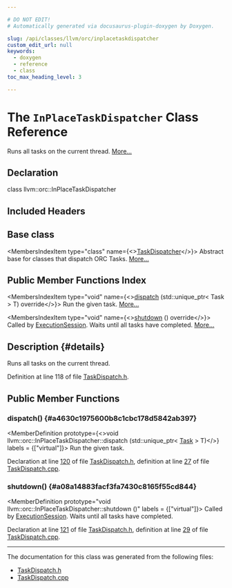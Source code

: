 ```yaml
---

# DO NOT EDIT!
# Automatically generated via docusaurus-plugin-doxygen by Doxygen.

slug: /api/classes/llvm/orc/inplacetaskdispatcher
custom_edit_url: null
keywords:
  - doxygen
  - reference
  - class
toc_max_heading_level: 3

---
```





# The `InPlaceTaskDispatcher` Class Reference

<DoxygenPage pluginConfig={pluginConfig}>

Runs all tasks on the current thread. <a href="#details">More...</a>

## Declaration

<CodeBlock>class llvm::orc::InPlaceTaskDispatcher</CodeBlock>

## Included Headers

<IncludesList>
<IncludesListItem
  filePath="llvm/ExecutionEngine/Orc/TaskDispatch.h"
  permalink="/docs/api/files/include/include/llvm/include/llvm/executionengine/include/llvm/executionengine/orc/taskdispatch-h"
  isLocal="true" />
</IncludesList>

## Base class

<MembersIndex>

<MembersIndexItem
  type="class"
  name={<><a href="/docs/api/classes/llvm/orc/taskdispatcher">TaskDispatcher</a></>}>
Abstract base for classes that dispatch ORC Tasks. <a href="/docs/api/classes/llvm/orc/taskdispatcher/#details">More...</a>
</MembersIndexItem>

</MembersIndex>

## Public Member Functions Index

<MembersIndex>

<MembersIndexItem
  type="void"
  name={<><a href="#a4630c1975600b8c1cbc178d5842ab397">dispatch</a> (std::unique&#95;ptr&lt; Task &gt; T) override</>}>
Run the given task. <a href="#a4630c1975600b8c1cbc178d5842ab397">More...</a>
</MembersIndexItem>

<MembersIndexItem
  type="void"
  name={<><a href="#a08a14883facf3fa7430c8165f55cd844">shutdown</a> () override</>}>
Called by <a href="/docs/api/classes/llvm/orc/executionsession">ExecutionSession</a>. Waits until all tasks have completed. <a href="#a08a14883facf3fa7430c8165f55cd844">More...</a>
</MembersIndexItem>

</MembersIndex>

## Description {#details}

Runs all tasks on the current thread.

Definition at line 118 of file <a href="/docs/api/files/include/include/llvm/include/llvm/executionengine/include/llvm/executionengine/orc/taskdispatch-h">TaskDispatch.h</a>.

<SectionDefinition>

## Public Member Functions

### dispatch() {#a4630c1975600b8c1cbc178d5842ab397}

<MemberDefinition
  prototype={<>void llvm::orc::InPlaceTaskDispatcher::dispatch (std::unique&#95;ptr&lt; <a href="/docs/api/classes/llvm/orc/task">Task</a> &gt; T)</>}
  labels = {["virtual"]}>
Run the given task.

Declaration at line <a href="/docs/api/files/include/include/llvm/include/llvm/executionengine/include/llvm/executionengine/orc/taskdispatch-h/#l00120">120</a> of file <a href="/docs/api/files/include/include/llvm/include/llvm/executionengine/include/llvm/executionengine/orc/taskdispatch-h">TaskDispatch.h</a>, definition at line <a href="/docs/api/files/lib/lib/executionengine/lib/executionengine/orc/taskdispatch-cpp/#l00027">27</a> of file <a href="/docs/api/files/lib/lib/executionengine/lib/executionengine/orc/taskdispatch-cpp">TaskDispatch.cpp</a>.
</MemberDefinition>

### shutdown() {#a08a14883facf3fa7430c8165f55cd844}

<MemberDefinition
  prototype="void llvm::orc::InPlaceTaskDispatcher::shutdown ()"
  labels = {["virtual"]}>
Called by <a href="/docs/api/classes/llvm/orc/executionsession">ExecutionSession</a>. Waits until all tasks have completed.

Declaration at line <a href="/docs/api/files/include/include/llvm/include/llvm/executionengine/include/llvm/executionengine/orc/taskdispatch-h/#l00121">121</a> of file <a href="/docs/api/files/include/include/llvm/include/llvm/executionengine/include/llvm/executionengine/orc/taskdispatch-h">TaskDispatch.h</a>, definition at line <a href="/docs/api/files/lib/lib/executionengine/lib/executionengine/orc/taskdispatch-cpp/#l00029">29</a> of file <a href="/docs/api/files/lib/lib/executionengine/lib/executionengine/orc/taskdispatch-cpp">TaskDispatch.cpp</a>.
</MemberDefinition>

</SectionDefinition>

<hr/>

The documentation for this class was generated from the following files:

<ul>
<li><a href="/docs/api/files/include/include/llvm/include/llvm/executionengine/include/llvm/executionengine/orc/taskdispatch-h">TaskDispatch.h</a></li>
<li><a href="/docs/api/files/lib/lib/executionengine/lib/executionengine/orc/taskdispatch-cpp">TaskDispatch.cpp</a></li>
</ul>

</DoxygenPage>

